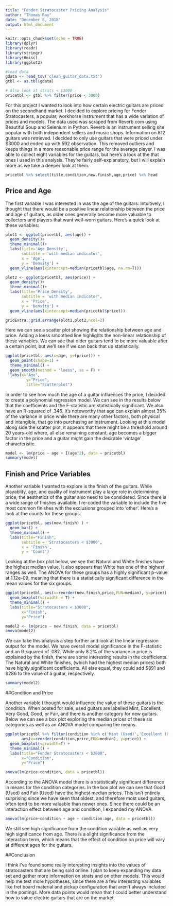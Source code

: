 ```yaml
---
title: "Fender Stratocaster Pricing Analysis"
author: "Thomas Ray"
date: "December 8, 2018"
output: html_document
---
```


```r
knitr::opts_chunk$set(echo = TRUE)
library(dplyr)
library(readr)
library(stringr)
library(Hmisc)
library(ggplot2)

#load data
gdata <- read_tsv('clean_guitar_data.txt')
gtbl <- as.tbl(gdata)

# Also look at strats < $3000 -
pricetbl <- gtbl %>% filter(price < 3000)

```

For this project I wanted to look into how certain electric guitars are priced on the secondhand market. I decided to explore pricing for Fender Stratocasters, a popular, workhorse instrument that has a wide variation of prices and models. The data used was scraped from Reverb.com using Beautiful Soup and Selenium in Python. Reverb is an instrument selling site popular with both independent sellers and music shops. Information on 812 guitars was retrieved. I decided to only use guitars that were priced under $3000 and ended up with 592 observation. This removed outliers and keeps things in a more reasonable price range for the average player. I was able to collect eight variables for the guitars, but here's a look at the that ones I used in this analysis. They're fairly self-explanatory, but I will explain more as we take a deeper look at them.

```r
pricetbl %>% select(title,condition,new.finish,age,price) %>% head
```


## Price and Age

The first variable I was interested in was the age of the guitars. Intuitively, I thought that there would be a positive linear relationship between the price and age of guitars, as older ones generally become more valuable to collectors and players that want well-worn guitars. Here's a quick look at these variables:

```r
plot1 <- ggplot(pricetbl, aes(age)) +
  geom_density()+
  theme_minimal()+
  labs(title='Age Density',
       subtitle = 'with median indicator',
       x = 'Age',
       y = 'Density') +
  geom_vline(aes(xintercept=median(pricetbl$age, na.rm=T)))

plot2 <- ggplot(pricetbl, aes(price)) +
  geom_density()+
  theme_minimal()+
  labs(title='Price Density',
       subtitle = 'with median indicator',
       x = 'Price',
       y = 'Density') +
  geom_vline(aes(xintercept=median(pricetbl$price)))

gridExtra::grid.arrange(plot1,plot2,ncol=2)
```

Here we can see a scatter plot showing the relationship between age and price. Adding a loess smoothed line highlights the non-linear relationship of these variables. We can see that older guitars tend to be more valuable after a certain point, but we'll see if we can back that up statistically. 

```r
ggplot(pricetbl, aes(x=age, y=(price))) + 
  geom_point(shape=1) + 
  theme_minimal() +
  geom_smooth(method = "loess", se = F) + 
  labs(x="Age", 
         y="Price", 
         title="Scatterplot")

```

In order to see how much the age of a guitar influences the price, I decided to create a polynomial regression model. We can see in the results below that the coefficients and the F-statistic are statistically significant. We also have an R-squared of .346. It's noteworthy that age can explain almost 35% of the variance in price while there are many other factors, both physical and intangible, that go into purchasing an instrument. Looking at this model along side the scatter plot, it appears that there might be a threshold around 20 years-old where, all else remaining constant, age becomes a bigger factor in the price and a guitar might gain the desirable 'vintage' characteristic. 

```r
model <- lm(price ~ age + I(age^2), data = pricetbl)
summary(model)

```

## Finish and Price Variables

Another variable I wanted to explore is the finish of the guitars. While playablity, age, and quality of instrument play a large role in determining price, the aesthetics of the guitar also need to be considered. Since there is a wide range of finishes available, I re-coded the variable to include the five most common finishes with the exclusions grouped into 'other'. Here's a look at the counts for these groups.  

```r
ggplot(pricetbl, aes(new.finish) ) + 
  geom_bar() + 
  theme_minimal() + 
  labs(title="Finish",
       subtitle = 'Stratocasters < $3000',
       x = 'Finish',
       y = 'Count')
```

Looking at the box plot below, we see that Natural and White finishes have the highest median value. It also appears that White has one of the highest ranges as well. The ANOVA for these groups has a highly significant p-value at 1.12e-09, meaning that there is a statistically significant difference in the mean values for the six groups. 

```r
ggplot(pricetbl, aes(x=reorder(new.finish,price,FUN=median), y=price)) + 
  geom_boxplot(varwidth = T) + 
  theme_minimal() +
  labs(title="Stratocasters < $3000", 
       x="Finish",
       y="Price")
```
```r
model2 <- lm(price ~ new.finish, data = pricetbl)
anova(model2)
```

We can take this analysis a step further and look at the linear regression output for the model. We have overall model significance in the F-statistic and an R-squared of .082. While only 8.2% of the variance in price is explained by the finish, there are some interesting results in the coefficients. The Natural and White finishes, (which had the highest median prices) both have highly significant coefficients. All else equal, they could add \$891 and \$286 to the value of a guitar, respectively.

```r
summary(model2)
```

##Condition and Price

Another variable I thought would influence the value of these guitars is the condition. When posted for sale, used guitars are labelled Mint, Excellent, Very Good, Good, or Fair, and there is another category for new guitars. Below we can see a box plot exploring the median prices of these six categories as well as an ANOVA model comparing the means. 

```r
ggplot(pricetbl %>% filter(condition %in% c('Mint (Used)','Excellent (Used)', 'Very Good (Used)', 'Good (Used)', 'Fair (Used)', 'Brand New (New)')), 
       aes(x=reorder(condition,price,FUN=median), y=price)) + 
  geom_boxplot(varwidth=T) + 
  theme_minimal() +
  labs(title="Fender Stratocasters < $3000", 
       x="Condition",
       y="Price")
```
```r
anova(lm(price~condition, data = pricetbl))
```

According to the ANOVA model there is a statistically significant difference in means for the condition categories. In the box plot we can see that Good (Used) and Fair (Used) have the highest median prices. This isn't entirely surprising since we have seen that oldest, and therefore most used guitars, often tend to be more valuable than newer ones. Since there could be an interaction effect between age and condition, I expanded my ANOVA. 
```r
anova(lm(price~condition + age + condition:age, data = pricetbl))
```

We still see high significance from the condition variable as well as very high significance from age. There is a slight significance from the interaction term, which means that the effect of condition on price will vary at different ages for the guitars. 

##Conclusion

I think I've found some really interesting insights into the values of stratocasters that are being sold online. I plan to keep expanding my data set and gather more information on strats and on other models. This would help me test more hypotheses, since there are a few interesting variables like fret board material and pickup configuration that aren't always included in the postings. More data points would mean that I could better understand how to value electric guitars that are on the market. 
